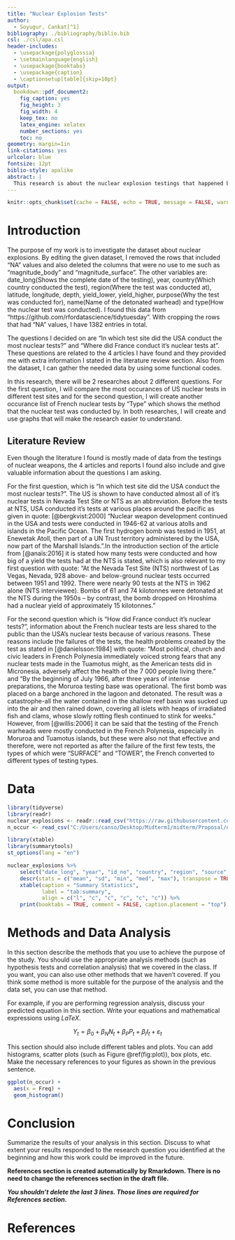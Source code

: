 ```yaml
---
title: "Nuclear Explosion Tests"
author: 
  - Soyugur, Cankat[^1]
bibliography: ./bibliography/biblio.bib
csl: ./csl/apa.csl
header-includes:
  - \usepackage{polyglossia}
  - \setmainlanguage{english}
  - \usepackage{booktabs}
  - \usepackage{caption} 
  - \captionsetup[table]{skip=10pt}
output:
  bookdown::pdf_document2:
    fig_caption: yes
    fig_height: 3
    fig_width: 4
    keep_tex: no
    latex_engine: xelatex
    number_sections: yes
    toc: no
geometry: margin=1in
link-citations: yes
urlcolor: blue
fontsize: 12pt
biblio-style: apalike
abstract: |
  This research is about the nuclear explosion testings that happened between 1945 and 1998. In this research the tests of the USA and France will be discussed with regards to the questions given. The main dataset(nuclear_explosions) contains 14 variables that shows the related information about the explosions such as upper and lower yield. The second(n_occur) has 2 variables.
---
```

```r
knitr::opts_chunk$set(cache = FALSE, echo = TRUE, message = FALSE, warning = FALSE)
```

<!-- ======================================================================= -->
<!-- ============================== FOOTNOTES ============================== -->
<!-- ======================================================================= -->
[^1]: 20080501

# Introduction
The purpose of my work is to investigate the dataset about nuclear explosions. By editing the given dataset, I removed the rows that included "NA" values and also deleted the columns that were no use to me such as "magnitude_body" and "magnitude_surface". The other variables are: date_long(Shows the complete date of the testing), year, country(Which country conducted the test), region(Where the test was conducted at), latitude, longitude, depth, yield_lower, yield_higher, purpose(Why the test was conducted for), name(Name of the detonated warhead) and type(How the nuclear test was conducted). I found this data from "https://github.com/rfordatascience/tidytuesday". With cropping the rows that had "NA" values, I have 1382 entries in total.

The questions I decided on are "In which test site did the USA conduct the most nuclear tests?" and "Where did France conduct it's nuclear tests at". These questions are related to the 4 articles I have found and they provided me with extra information I stated in the literature review section. Also from the dataset, I can gather the needed data by using some functional codes. 

In this research, there will be 2 researches about 2 different questions. For the first question, I will compare the most occurances of US nuclear tests in different test sites and for the second question, I will create another occurance list of French nuclear tests by "Type" which shows the method that the nuclear test was conducted by. In both researches, I will create and use graphs that will make the research easier to understand.

## Literature Review

Even though the literature I found is mostly made of data from the testings of nuclear weapons, the 4 articles and reports I found also include and give valuable information about the questions I am asking.

For the first question, which is "In which test site did the USA conduct the most nuclear tests?". The US is shown to have conducted almost all of it's nuclear tests in Nevada Test Site or NTS as an abbreviation. Before the tests at NTS, USA conducted it's tests at various places around the pacific as given in quote: [@bergkvist:2000] "Nuclear weapon development continued in the USA and tests were conducted in 1946-62 at various atolls and islands in the Pacific Ocean. The first hydrogen bomb was tested in 1951, at Enewetak Atoll, then part of a UN Trust territory administered by the USA, now part of the Marshall Islands.".In the introduction section of the article from [@anaïs:2016] it is stated how many tests were conducted and how big of a yield the tests had at the NTS is stated, which is also relevant to my first question with quote: "At the Nevada Test Site (NTS) northwest of Las Vegas, Nevada, 928 above- and below-ground nuclear tests occurred between 1951 and 1992. There were nearly 90 tests at the NTS in 1962 alone (NTS interviewee). Bombs of 61 and 74 kilotonnes were detonated at the NTS during the 1950s – by contrast, the bomb dropped on Hiroshima had a nuclear yield of approximately 15 kilotonnes."

For the second question which is "How did France conduct it's nuclear tests?", information about the French nuclear tests are less shared to the public than the USA's nuclear tests because of various reasons. These reasons include the failures of the tests, the health problems created by the test as stated in [@danielsson:1984] with quote: "Most political, church and civic leaders in French Polynesia immediately voiced strong fears that any nuclear tests made in the Tuamotus might, as the American tests did in Micronesia, adversely affect the health of the 7 000 people living there." and "By the beginning of July 1966, after three years of intense preparations, the Moruroa testing base was operational. The first bomb was placed on a barge anchored in the lagoon and detonated. The result was a catastrophe-all the water contained in the shallow reef basin was sucked up into the air and then rained down, covering all islets with heaps of irradiated fish and clams, whose slowly rotting flesh continued to stink for weeks." However, from [@willis:2006] it can be said that the testing of the French warheads were mostly conducted in the French Polynesia, especially in Moruroa and Tuamotus islands, but these were also not that effective and therefore, were not reported as after the failure of the first few tests, the types of which were "SURFACE" and "TOWER", the French converted to different types of testing types. 



# Data


```r
library(tidyverse)
library(readr)
nuclear_explosions <- readr::read_csv("https://raw.githubusercontent.com/rfordatascience/tidytuesday/master/data/2019/2019-08-20/nuclear_explosions.csv")
n_occur <- read_csv("C:/Users/canso/Desktop/Midterm1/midterm/Proposal/data/n_occur.csv")
```

```r
library(xtable) 
library(summarytools)
st_options(lang = "en")

nuclear_explosions %>%
    select("date_long", "year", "id_no", "country", "region", "source","latitude","longitude","depth","yield_lower","yield_upper","purpose","name","type") %>% 
    descr(stats = c("mean", "sd", "min", "med", "max"), transpose = TRUE) %>% 
    xtable(caption = "Summary Statistics",
           label = "tab:summary",
           align = c("l", "c", "c", "c", "c", "c")) %>% 
    print(booktabs = TRUE, comment = FALSE, caption.placement = "top")
```


# Methods and Data Analysis
In this section describe the methods that you use to achieve the purpose of the study. You should use the appropriate analysis methods (such as hypothesis tests and correlation analysis) that we covered in the class. If you want, you can also use other methods that we haven't covered. If you think some method is more suitable for the purpose of the analysis and the data set, you can use that method.

For example, if you are performing regression analysis, discuss your predicted equation in this section. Write your equations and mathematical expressions using $LaTeX$.

$$
Y_t = \beta_0 + \beta_N N_t + \beta_P P_t + \beta_I I_t + \varepsilon_t
$$

This section should also include different tables and plots. You can add histograms, scatter plots (such as Figure \@ref(fig:plot)), box plots, etc. Make the necessary references to your figures as shown in the previous sentence.


```r
ggplot(n_occur) +
  aes(x = Freq) +
  geom_histogram()
```


# Conclusion
Summarize the results of your analysis in this section. Discuss to what extent your results responded to the research question you identified at the beginning and how this work could be improved in the future.

**References section is created automatically by Rmarkdown. There is no need to change the references section in the draft file.**

**_You shouldn't delete the last 3 lines. Those lines are required for References section._**

\newpage
# References {#references}
<div id="refs"></div>

